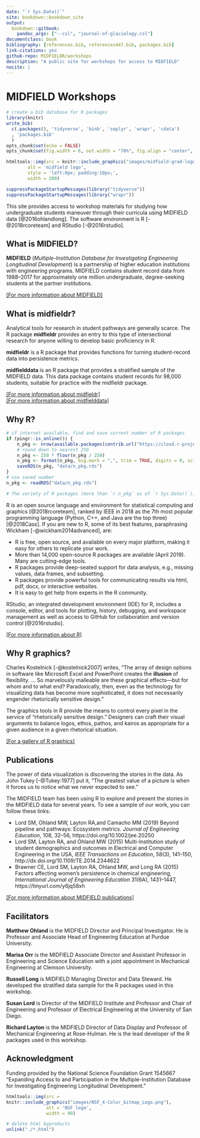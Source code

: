 ```yaml
--- 
date: "`r Sys.Date()`"
site: bookdown::bookdown_site
output: 
  bookdown::gitbook:
    pandoc_args: ["--csl", "journal-of-glaciology.csl"]
documentclass: book
bibliography: [references.bib, references447.bib, packages.bib]
link-citations: yes
github-repo: MIDFIELDR/workshops
description: "A public site for workshops for access to MIDFIELD"
nocite: | 
---
```


# MIDFIELD Workshops {- #midfield-workshops}

```r
# create a bib database for R packages
library(knitr)
write_bib(
  c(.packages(), 'tidyverse', 'binb', 'seplyr', 'wrapr', 'cdata')
  , 'packages.bib'
  )
opts_chunk$set(echo = FALSE)
opts_chunk$set(fig.width = 6, out.width = "70%", fig.align = "center", fig.asp = 0.618, comment = "#>")
```

```r
htmltools::img(src = knitr::include_graphics("images/midfield-grad-logo.png"), 
        alt = 'midfield logo', 
        style = 'left:0px; padding:10px;',
        width = 200)
```

```r
suppressPackageStartupMessages(library("tidyverse"))
suppressPackageStartupMessages(library("wrapr"))
```


This site provides access to workshop materials for studying how undergraduate students maneuver through their curricula using MIDFIELD data  [@2016ohlandlong]. The software environment is R [-@2018rcoreteam] and RStudio [-@2016rstudio]. 

## What is MIDFIELD? {-}

**MIDFIELD** (*Multiple-Institution Database for Investigating Engineering Longitudinal Development*) is a partnership of higher education institutions with engineering programs. MIDFIELD contains student record data from 1988--2017 for approximately one million undergraduate, degree-seeking students at the partner institutions.

[[For more information about MIDFIELD]](https://engineering.purdue.edu/MIDFIELD){target="_blank"}



## What is midfieldr? {-}

Analytical tools for research in student pathways are generally scarce. The R package **midfieldr** provides an entry to this type of intersectional research for anyone willing to develop basic proficiency in R. 

**midfieldr** is a R package that provides functions for turning student-record data into persistence metrics. 

**midfielddata** is an R package that provides a stratified sample of the MIDFIELD data. This data package contains student records for 98,000 students, suitable for practice with the midfieldr package. 


[[For more information about midfieldr]](https://midfieldr.github.io/midfieldr/){target="_blank"}    
[[For more information about midfielddata]](https://midfieldr.github.io/midfielddata/){target="_blank"}    





## Why R? {-}

```r
# if internet available, find and save current number of R packages
if (pingr::is_online()) {
	n_pkg <- nrow(available.packages(contrib.url("https://cloud.r-project.org/")))
	# round down to nearest 250
	n_pkg <- 250 * floor(n_pkg / 250)
	n_pkg <- format(n_pkg, big.mark = ",", trim = TRUE, digits = 0, scientific = FALSE)
	saveRDS(n_pkg, "data/n_pkg.rds")
}
# use saved number 
n_pkg <- readRDS("data/n_pkg.rds")

# The variety of R packages (more than `r n_pkg` as of `r Sys.Date()`), many of them cutting edge tools.
```




R is an open source language and environment for statistical computing and graphics [@2018rcoreteam], ranked by IEEE in 2018 as the 7th most popular programming language (Python, C++, and Java are the top three) [@2018Cass]. If you are new to R, some of its best features, paraphrasing Wickham  [-@wickham2014advanced], are: 


- R is free, open source, and available on every major platform, making it easy for others to replicate your work.
- More than 14,000 open-source R packages are available (April 2019). Many are cutting-edge tools. 
- R packages provide deep-seated support for data analysis, e.g., missing values, data frames, and subsetting.
- R packages provide powerful tools for communicating results via html, pdf, docx, or interactive websites.
- It is easy to get help from experts in the R community.


RStudio, an integrated development environment (IDE) for R, includes a console, editor, and tools for plotting, history, debugging, and workspace management as well as access to GitHub for collaboration and version control  [@2016rstudio]. 



[[For more information about R]](https://www.r-project.org/)     


## Why R graphics? {-}

Charles Kostelnick [-@kostelnick2007] writes, "The array of design options in software like Microsoft Excel and PowerPoint creates the **illusion** of flexibility. ... So marvelously malleable are these graphical effects---but for whom and to what end? Paradoxically, then, even as the technology for visualizing data has become more sophisticated, it does not necessarily engender rhetorically sensitive design."

The graphics tools in R provide the means to control every pixel in the service of "rhetorically sensitive design." Designers can craft their visual arguments to balance  logos, ethos, pathos, and kairos as appropriate for a given audience in a given rhetorical situation. 

[[For a gallery of R graphics]](https://www.r-graph-gallery.com/){target="_blank"}      






## Publications {-} 

The power of data visualization is discovering the stories in the data. As John Tukey [-@Tukey:1977] put it, "The greatest value of a picture is when it forces us to notice what we never expected to see." 

The MIDFIELD team has been using R to explore and present the stories in the MIDFIELD data for several years. To see a sample of our work, you can follow these links: 

- Lord SM, Ohland MW, Layton RA,and Camacho MM (2019) Beyond pipeline and pathways: Ecosystem metrics. *Journal of Engineering Education*, 108, 32--56,  https://doi.org/10.1002/jee.20250 
- Lord SM, Layton RA, and Ohland MW (2015) Multi-Institution study of student demographics and outcomes in Electrical and Computer Engineering in the USA, *IEEE Transactions on Education*, 58(3), 141--150,  http://dx.doi.org/10.1109/TE.2014.2344622  
- Brawner CE, Lord SM,  Layton RA, Ohland MW, and Long RA (2015) Factors affecting women's persistence in chemical engineering, *International Journal of Engineering Education* 31(6A), 1431--1447, https://tinyurl.com/y6jq58xh  


[[For more information about MIDFIELD publications]](https://engineering.purdue.edu/MIDFIELD/papers_presentations.html){target="_blank"}    





## Facilitators {-}

**Matthew Ohland** is the MIDFIELD Director and Principal Investigator. He is Professor and Associate Head of Engineering Education at Purdue University.

**Marisa Orr** is the MIDFIELD Associate Director and Assistant Professor in Engineering and Science Education with a joint appointment in Mechanical Engineering at Clemson University. 

**Russell Long** is MIDFIELD Managing Director and Data Steward. He developed the stratified data sample for the R packages used in this workshop.

**Susan Lord** is Director of the MIDFIELD Institute and Professor and Chair of Engineering and Professor of Electrical Engineering at the University of San Diego.

**Richard Layton** is the MIDFIELD Director of Data Display and Professor of Mechanical Engineering at Rose-Hulman. He is the lead developer of the R packages used in this workshop.











## Acknowledgment {-}

Funding provided by the National Science Foundation Grant 1545667 "Expanding Access to and Participation in the Multiple-Institution Database for Investigating Engineering Longitudinal Development." 

```r
htmltools::img(src = 
knitr::include_graphics("images/NSF_4-Color_bitmap_Logo.png"), 
               alt = 'NSF logo', 
               width = 90)
```


```r
# delete html byproducts
unlink("./*.html")
```

